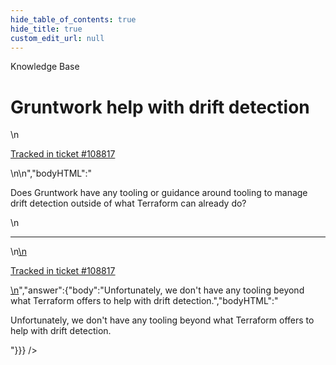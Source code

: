 ```yaml
---
hide_table_of_contents: true
hide_title: true
custom_edit_url: null
---
```



<CenterLayout>
<span className="title">Knowledge Base</span>
<h1>Gruntwork help with drift detection</h1>
<GitHub discussion={{"id":"D_kwDOF8slf84AP5FH","number":482,"author":{"login":"iangrunt"},"title":"Gruntwork help with drift detection","body":"\nDoes Gruntwork have any tooling or guidance around tooling to manage drift detection outside of what Terraform can already do? \n\n---\n\n<ins datetime=\"2022-06-22T19:57:14Z\">\n  <p><a href=\"https://support.gruntwork.io/hc/requests/108817\">Tracked in ticket #108817</a></p>\n</ins>\n","bodyHTML":"<p dir=\"auto\">Does Gruntwork have any tooling or guidance around tooling to manage drift detection outside of what Terraform can already do?</p>\n<hr>\n<ins datetime=\"2022-06-22T19:57:14Z\">\n  <p dir=\"auto\"><a href=\"https://support.gruntwork.io/hc/requests/108817\" rel=\"nofollow\">Tracked in ticket #108817</a></p>\n</ins>","answer":{"body":"Unfortunately, we don't have any tooling beyond what Terraform offers to help with drift detection.","bodyHTML":"<p dir=\"auto\">Unfortunately, we don't have any tooling beyond what Terraform offers to help with drift detection.</p>"}}} />

</CenterLayout>
  

<!-- ##DOCS-SOURCER-START
{
  "sourcePlugin": "github-discussions",
  "hash": "0e102e8d3ae8941f7803e67787006fed"
}
##DOCS-SOURCER-END -->
